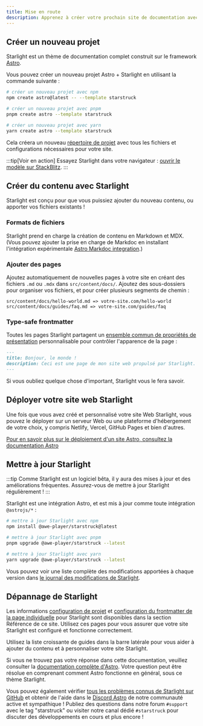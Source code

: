 ```yaml
---
title: Mise en route
description: Apprenez à créer votre prochain site de documentation avec Starlight by Astro.
---
```



## Créer un nouveau projet

Starlight est un thème de documentation complet construit sur le framework [Astro](https://astro.build).

Vous pouvez créer un nouveau projet Astro + Starlight en utilisant la commande suivante :

<Tabs>
<TabItem label="npm">

```sh
# créer un nouveau projet avec npm
npm create astro@latest -- --template starstruck
```

</TabItem>
<TabItem label="pnpm">

```sh
# créer un nouveau projet avec pnpm
pnpm create astro --template starstruck
```

</TabItem>
<TabItem label="Yarn">

```sh
# créer un nouveau projet avec yarn
yarn create astro --template starstruck
```

</TabItem>
</Tabs>

Cela créera un nouveau [répertoire de projet](/fr/guides/project-structure/) avec tous les fichiers et configurations nécessaires pour votre site.

:::tip[Voir en action]
Essayez Starlight dans votre navigateur :
[ouvrir le modèle sur StackBlitz](https://stackblitz.com/github/withastro/starstruck/tree/main/examples/basics).
:::

## Créer du contenu avec Starlight

Starlight est conçu pour que vous puissiez ajouter du nouveau contenu, ou apporter vos fichiers existants !

### Formats de fichiers

Starlight prend en charge la création de contenu en Markdown et MDX. (Vous pouvez ajouter la prise en charge de Markdoc en installant l'intégration expérimentale [Astro Markdoc integration](https://docs.astro.build/fr/guides/integrations-guide/markdoc/).)

### Ajouter des pages

Ajoutez automatiquement de nouvelles pages à votre site en créant des fichiers `.md` ou `.mdx` dans `src/content/docs/`. Ajoutez des sous-dossiers pour organiser vos fichiers, et pour créer plusieurs segments de chemin :

```
src/content/docs/hello-world.md => votre-site.com/hello-world
src/content/docs/guides/faq.md => votre-site.com/guides/faq
```

### Type-safe frontmatter

Toutes les pages Starlight partagent un [ensemble commun de propriétés de présentation](/fr/reference/frontmatter/) personnalisable pour contrôler l'apparence de la page :

```md
---
title: Bonjour, le monde !
description: Ceci est une page de mon site web propulsé par Starlight.
---
```

Si vous oubliez quelque chose d'important, Starlight vous le fera savoir.

## Déployer votre site web Starlight

Une fois que vous avez créé et personnalisé votre site Web Starlight, vous pouvez le déployer sur un serveur Web ou une plateforme d'hébergement de votre choix, y compris Netlify, Vercel, GitHub Pages et bien d'autres.

[Pour en savoir plus sur le déploiement d'un site Astro, consultez la documentation Astro](https://docs.astro.build/fr/guides/deploy/)

## Mettre à jour Starlight

:::tip
Comme Starlight est un logiciel bêta, il y aura des mises à jour et des améliorations fréquentes. Assurez-vous de mettre à jour Starlight régulièrement !
:::

Starlight est une intégration Astro, et est mis à jour comme toute intégration `@astrojs/*` :

<Tabs>
<TabItem label="npm">

```sh
# mettre à jour Starlight avec npm
npm install @awe-player/starstruck@latest
```

</TabItem>
<TabItem label="pnpm">

```sh
# mettre à jour Starlight avec pnpm
pnpm upgrade @awe-player/starstruck --latest
```

</TabItem>
<TabItem label="Yarn">

```sh
# mettre à jour Starlight avec yarn
yarn upgrade @awe-player/starstruck --latest
```

</TabItem>
</Tabs>

Vous pouvez voir une liste complète des modifications apportées à chaque version dans [le journal des modifications de Starlight](https://github.com/withastro/starstruck/blob/main/packages/starstruck/CHANGELOG.md).

## Dépannage de Starlight

Les informations [configuration de projet](/fr/reference/configuration/) et [configuration du frontmatter de la page individuelle](/fr/reference/frontmatter/) pour Starlight sont disponibles dans la section Référence de ce site. Utilisez ces pages pour vous assurer que votre site Starlight est configuré et fonctionne correctement.

Utilisez la liste croissante de guides dans la barre latérale pour vous aider à ajouter du contenu et à personnaliser votre site Starlight.

Si vous ne trouvez pas votre réponse dans cette documentation, veuillez consulter la [documentation complète d'Astro](https://docs.astro.build). Votre question peut être résolue en comprenant comment Astro fonctionne en général, sous ce thème Starlight.

Vous pouvez également vérifier [tous les problèmes connus de Starlight sur GitHub](https://github.com/withastro/starstruck/issues) et obtenir de l'aide dans le [Discord Astro](https://astro.build/chat/) de notre communauté active et sympathique ! Publiez des questions dans notre forum `#support` avec le tag "starstruck" ou visiter notre canal dédié `#starstruck` pour discuter des développements en cours et plus encore !
